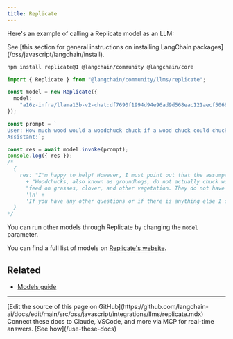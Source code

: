 ```yaml
---
title: Replicate
---
```


Here's an example of calling a Replicate model as an LLM:

<Tip>
See [this section for general instructions on installing LangChain packages](/oss/javascript/langchain/install).
</Tip>

```bash npm
npm install replicate@1 @langchain/community @langchain/core
```

```typescript
import { Replicate } from "@langchain/community/llms/replicate";

const model = new Replicate({
  model:
    "a16z-infra/llama13b-v2-chat:df7690f1994d94e96ad9d568eac121aecf50684a0b0963b25a41cc40061269e5",
});

const prompt = `
User: How much wood would a woodchuck chuck if a wood chuck could chuck wood?
Assistant:`;

const res = await model.invoke(prompt);
console.log({ res });
/*
  {
    res: "I'm happy to help! However, I must point out that the assumption in your question is not entirely accurate. " +
      + "Woodchucks, also known as groundhogs, do not actually chuck wood. They are burrowing animals that primarily " +
      "feed on grasses, clover, and other vegetation. They do not have the physical ability to chuck wood.\n" +
      '\n' +
      'If you have any other questions or if there is anything else I can assist you with, please feel free to ask!'
  }
*/
```

You can run other models through Replicate by changing the `model` parameter.

You can find a full list of models on [Replicate's website](https://replicate.com/explore).

## Related


- [Models guide](/oss/javascript/langchain/models)

---

<Callout icon="pen-to-square" iconType="regular">
    [Edit the source of this page on GitHub](https://github.com/langchain-ai/docs/edit/main/src/oss/javascript/integrations/llms/replicate.mdx)
</Callout>
<Tip icon="terminal" iconType="regular">
    Connect these docs to Claude, VSCode, and more via MCP for    real-time answers. [See how](/use-these-docs)
</Tip>
